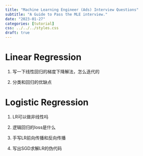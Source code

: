 ```yaml
---
title: "Machine Learning Engineer (Ads) Interview Questions"
subtitle: "A Guide to Pass the MLE interview."
date: "2023-01-27"
categories: [tutorial]
css: ../../../styles.css
draft: true
---
```


# Linear Regression

1. 写一下线性回归的梯度下降解法，怎么迭代的

2. 分类和回归的优缺点

# Logistic Regression

1. LR可以做非线性吗

2. 逻辑回归的loss是什么

3. 手写LR前向传播和反向传播

4. 写出SGD求解LR的伪代码